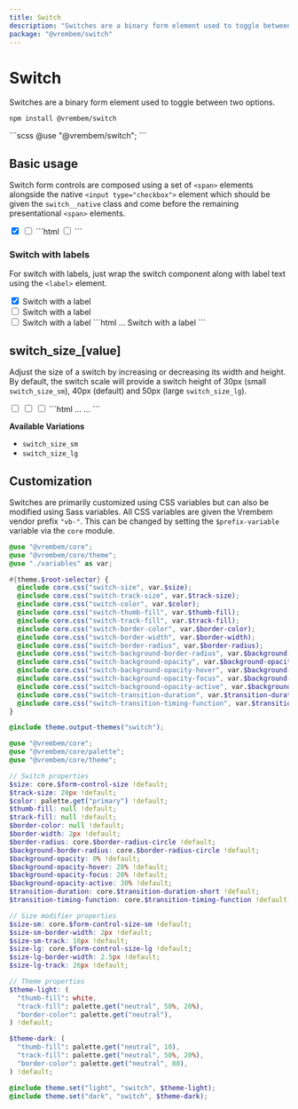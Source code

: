 ```yaml
---
title: Switch
description: "Switches are a binary form element used to toggle between two options."
package: "@vrembem/switch"
---
```



# Switch

Switches are a binary form element used to toggle between two options.

```sh
npm install @vrembem/switch
```

<CodeExample lang="scss">
  ```scss
  @use "@vrembem/switch";
  ```
</CodeExample>

## Basic usage

Switch form controls are composed using a set of `<span>` elements alongside the native `<input type="checkbox">` element which should be given the `switch__native` class and come before the remaining presentational `<span>` elements.

<CodeExample lang="html">
  <Fragment slot="output">
    <span class="switch">
      <input type="checkbox" class="switch__native" checked />
      <span class="switch__background">
        <span class="switch__track">
          <span class="switch__thumb"></span>
        </span>
      </span>
    </span>
    <span class="switch">
      <input type="checkbox" class="switch__native" />
      <span class="switch__background">
        <span class="switch__track">
          <span class="switch__thumb"></span>
        </span>
      </span>
    </span>
  </Fragment>
  ```html
  <span class="switch">
    <input type="checkbox" class="switch__native">
    <span class="switch__background">
      <span class="switch__track">
        <span class="switch__thumb"></span>
      </span>
    </span>
  </span>
  ```
</CodeExample>

### Switch with labels

For switch with labels, just wrap the switch component along with label text using the `<label>` element.

<CodeExample lang="html">
  <Fragment slot="output">
    <label class="display-inline-flex flex-align-center flex-gap-xs">
      <span class="switch">
        <input type="checkbox" class="switch__native" checked />
        <span class="switch__background">
          <span class="switch__track">
            <span class="switch__thumb"></span>
          </span>
        </span>
      </span>
      <span>Switch with a label</span>
    </label>
    <br />
    <label class="display-inline-flex flex-align-center flex-gap-xs">
      <span class="switch">
        <input type="checkbox" class="switch__native" />
        <span class="switch__background">
          <span class="switch__track">
            <span class="switch__thumb"></span>
          </span>
        </span>
      </span>
      <span>Switch with a label</span>
    </label>
    <br />
    <label class="display-inline-flex flex-align-center flex-gap-xs">
      <span class="switch">
        <input type="checkbox" class="switch__native" />
        <span class="switch__background">
          <span class="switch__track">
            <span class="switch__thumb"></span>
          </span>
        </span>
      </span>
      <span>Switch with a label</span>
    </label>
  </Fragment>
  ```html
  <label>
    <span class="switch">
      ...
    </span>
    <span>Switch with a label</span>
  </label>
  ```
</CodeExample>

## switch_size_[value]

Adjust the size of a switch by increasing or decreasing its width and height. By default, the switch scale will provide a switch height of 30px (small `switch_size_sm`), 40px (default) and 50px (large `switch_size_lg`).

<CodeExample lang="html">
  <Fragment slot="output">
    <span class="switch switch_size_sm">
      <input type="checkbox" class="switch__native" />
      <span class="switch__background">
        <span class="switch__track">
          <span class="switch__thumb"></span>
        </span>
      </span>
    </span>
    <span class="switch">
      <input type="checkbox" class="switch__native" />
      <span class="switch__background">
        <span class="switch__track">
          <span class="switch__thumb"></span>
        </span>
      </span>
    </span>
    <span class="switch switch_size_lg">
      <input type="checkbox" class="switch__native" />
      <span class="switch__background">
        <span class="switch__track">
          <span class="switch__thumb"></span>
        </span>
      </span>
    </span>
  </Fragment>
  ```html
  <span class="switch switch_size_sm">
    ...
  </span>

  <span class="switch switch_size_lg">
    ...
  </span>
  ```
</CodeExample>

**Available Variations**

- `switch_size_sm`
- `switch_size_lg`

## Customization

Switches are primarily customized using CSS variables but can also be modified using Sass variables. All CSS variables are given the Vrembem vendor prefix `"vb-"`. This can be changed by setting the `$prefix-variable` variable via the `core` module.

<DocBlock name="CSS Variables" type="file" src="switch/src/_root.scss">

  ```scss
  @use "@vrembem/core";
  @use "@vrembem/core/theme";
  @use "./variables" as var;

  #{theme.$root-selector} {
    @include core.css("switch-size", var.$size);
    @include core.css("switch-track-size", var.$track-size);
    @include core.css("switch-color", var.$color);
    @include core.css("switch-thumb-fill", var.$thumb-fill);
    @include core.css("switch-track-fill", var.$track-fill);
    @include core.css("switch-border-color", var.$border-color);
    @include core.css("switch-border-width", var.$border-width);
    @include core.css("switch-border-radius", var.$border-radius);
    @include core.css("switch-background-border-radius", var.$background-border-radius);
    @include core.css("switch-background-opacity", var.$background-opacity);
    @include core.css("switch-background-opacity-hover", var.$background-opacity-hover);
    @include core.css("switch-background-opacity-focus", var.$background-opacity-focus);
    @include core.css("switch-background-opacity-active", var.$background-opacity-active);
    @include core.css("switch-transition-duration", var.$transition-duration);
    @include core.css("switch-transition-timing-function", var.$transition-timing-function);
  }

  @include theme.output-themes("switch");
  ```
</DocBlock>

<DocBlock name="SCSS Variables" type="file" src="switch/src/_variables.scss">

  ```scss
  @use "@vrembem/core";
  @use "@vrembem/core/palette";
  @use "@vrembem/core/theme";

  // Switch properties
  $size: core.$form-control-size !default;
  $track-size: 20px !default;
  $color: palette.get("primary") !default;
  $thumb-fill: null !default;
  $track-fill: null !default;
  $border-color: null !default;
  $border-width: 2px !default;
  $border-radius: core.$border-radius-circle !default;
  $background-border-radius: core.$border-radius-circle !default;
  $background-opacity: 0% !default;
  $background-opacity-hover: 20% !default;
  $background-opacity-focus: 20% !default;
  $background-opacity-active: 30% !default;
  $transition-duration: core.$transition-duration-short !default;
  $transition-timing-function: core.$transition-timing-function !default;

  // Size modifier properties
  $size-sm: core.$form-control-size-sm !default;
  $size-sm-border-width: 2px !default;
  $size-sm-track: 16px !default;
  $size-lg: core.$form-control-size-lg !default;
  $size-lg-border-width: 2.5px !default;
  $size-lg-track: 26px !default;

  // Theme properties
  $theme-light: (
    "thumb-fill": white,
    "track-fill": palette.get("neutral", 50%, 20%),
    "border-color": palette.get("neutral"),
  ) !default;

  $theme-dark: (
    "thumb-fill": palette.get("neutral", 10),
    "track-fill": palette.get("neutral", 50%, 20%),
    "border-color": palette.get("neutral", 80),
  ) !default;

  @include theme.set("light", "switch", $theme-light);
  @include theme.set("dark", "switch", $theme-dark);
  ```
</DocBlock>
